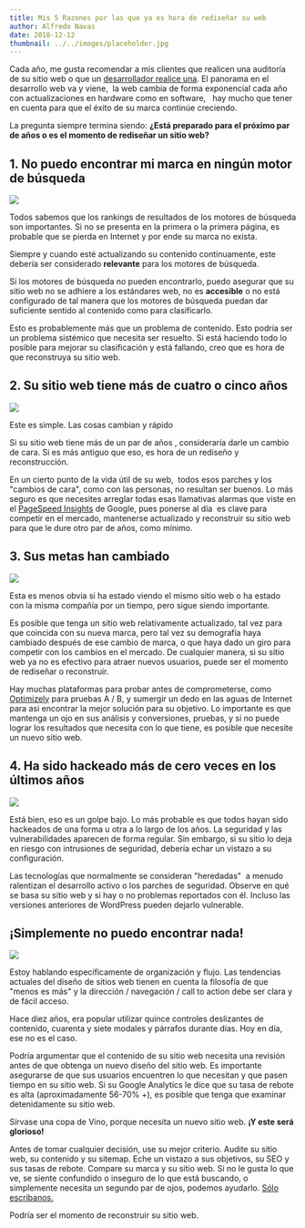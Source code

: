 ```yaml
---
title: Mis 5 Razones por las que ya es hora de rediseñar su web
author: Alfredo Navas
date: 2018-12-12
thumbnail: ../../images/placeholder.jpg
---
```


Cada año, me gusta recomendar a mis clientes que realicen una auditoría de su sitio web o que un [desarrollador realice una](https://www.elpuas.com/contact/). El panorama en el desarrollo web va y viene,  la web cambia de forma exponencial cada año con actualizaciones en hardware como en software,   hay mucho que tener en cuenta para que el éxito de su marca continúe creciendo.

La pregunta siempre termina siendo: **¿Está preparado para el próximo par de años o es el momento de rediseñar un sitio web?**

## 1\. No puedo encontrar mi marca en ningún motor de búsqueda

![](https://www.elpuas.com/wp-content/uploads/2018/12/Artboard-1-copyelpuas-1024x480.png)

Todos sabemos que los rankings de resultados de los motores de búsqueda son importantes. Si no se presenta en la primera o la primera página, es probable que se pierda en Internet y por ende su marca no exista. 

Siempre y cuando esté actualizando su contenido continuamente, este debería ser considerado **relevante** para los motores de búsqueda.

Si los motores de búsqueda no pueden encontrarlo, puedo asegurar que su sitio web no se adhiere a los estándares web, no es **accesible** o no está configurado de tal manera que los motores de búsqueda puedan dar suficiente sentido al contenido como para clasificarlo.

Esto es probablemente más que un problema de contenido. Esto podría ser un problema sistémico que necesita ser resuelto. Si está haciendo todo lo posible para mejorar su clasificación y está fallando, creo que es hora de que reconstruya su sitio web.

## 2\. Su sitio web tiene más de cuatro o cinco años

![](https://www.elpuas.com/wp-content/uploads/2018/12/Artboard-1elpuas-1-1024x480.png)

Este es simple. Las cosas cambian y rápido

Si su sitio web tiene más de un par de años , consideraría darle un cambio de cara. Si es más antiguo que eso, es hora de un rediseño y reconstrucción.

En un cierto punto de la vida útil de su web,  todos esos parches y los "cambios de cara", como con las personas, no resultan ser buenos. Lo más seguro es que necesites arreglar todas esas llamativas alarmas que viste en el [PageSpeed Insights](https://developers.google.com/speed/pagespeed/insights/) de Google, pues ponerse al día  es clave para competir en el mercado, mantenerse actualizado y reconstruir su sitio web para que le dure otro par de años, como mínimo.

## 3\. Sus metas han cambiado

![](https://www.elpuas.com/wp-content/uploads/2018/12/Artboard-1-copy-3elpuas-1.png)

Esta es menos obvia si ha estado viendo el mismo sitio web o ha estado con la misma compañía por un tiempo, pero sigue siendo importante.

Es posible que tenga un sitio web relativamente actualizado, tal vez para que coincida con su nueva marca, pero tal vez su demografía haya cambiado después de ese cambio de marca, o que haya dado un giro para competir con los cambios en el mercado. De cualquier manera, si su sitio web ya no es efectivo para atraer nuevos usuarios, puede ser el momento de rediseñar o reconstruir.

Hay muchas plataformas para probar antes de comprometerse, como [Optimizely](https://www.optimizely.com/) para pruebas A / B, y sumergir un dedo en las aguas de Internet para asi encontrar la mejor solución para su objetivo. Lo importante es que mantenga un ojo en sus análisis y conversiones, pruebas, y si no puede lograr los resultados que necesita con lo que tiene, es posible que necesite un nuevo sitio web.

## 4\. Ha sido hackeado más de cero veces en los últimos años

![](https://www.elpuas.com/wp-content/uploads/2018/12/Artboard-1-copy-2elpuas-1.png)

Está bien, eso es un golpe bajo. Lo más probable es que todos hayan sido hackeados de una forma u otra a lo largo de los años. La seguridad y las vulnerabilidades aparecen de forma regular. Sin embargo, si su sitio lo deja en riesgo con intrusiones de seguridad, debería echar un vistazo a su configuración.

Las tecnologías que normalmente se consideran "heredadas"  a menudo ralentizan el desarrollo activo o los parches de seguridad. Observe en qué se basa su sitio web y si hay o no problemas reportados con él. Incluso las versiones anteriores de WordPress pueden dejarlo vulnerable.

## ¡Simplemente no puedo encontrar nada!

![](https://www.elpuas.com/wp-content/uploads/2018/12/Artboard-1-copy-4elpuas-1-1024x480.png)

Estoy hablando específicamente de organización y flujo. Las tendencias actuales del diseño de sitios web tienen en cuenta la filosofía de que "menos es más" y la dirección / navegación / call to action debe ser clara y de fácil acceso.

Hace diez años, era popular utilizar quince controles deslizantes de contenido, cuarenta y siete modales y párrafos durante días. Hoy en día, ese no es el caso.

Podría argumentar que el contenido de su sitio web necesita una revisión antes de que obtenga un nuevo diseño del sitio web. Es importante asegurarse de que sus usuarios encuentren lo que necesitan y que pasen tiempo en su sitio web. Si su Google Analytics le dice que su tasa de rebote es alta (aproximadamente 56-70% +), es posible que tenga que examinar detenidamente su sitio web.

Sírvase una copa de Vino, porque necesita un nuevo sitio web. **¡Y este será glorioso!**

Antes de tomar cualquier decisión, use su mejor criterio. Audite su sitio web, su contenido y su sitemap. Eche un vistazo a sus objetivos, su SEO y sus tasas de rebote. Compare su marca y su sitio web. Si no le gusta lo que ve, se siente confundido o inseguro de lo que está buscando, o simplemente necesita un segundo par de ojos, podemos ayudarlo. [Sólo escribanos.](https://www.elpuas.com/contact/)

Podría ser el momento de reconstruir su sitio web.
